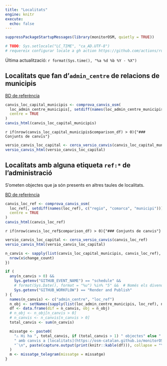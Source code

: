 ```yaml
---
title: "Localitats"
engine: knitr
execute:
  echo: false
---
```




```r
suppressPackageStartupMessages(library(monitorOSM, quietly = TRUE))

# TODO: Sys.setlocale("LC_TIME", "ca_AD.UTF-8")
# requereix configurar locale a gh action https://github.com/actions/runner-images/issues/762
```

Última actualització: `r format(Sys.time(), "%a %d %b %Y - %X")`

## Localitats que fan d'`admin_centre` de relacions de municipis

[BD de referència](https://github.com/OSM-Catalan/monitorOSM/blob/main/data-raw/loc_admin_centre_municipis.tsv)

```r
canvis_loc_capital_municipis <- comprova_canvis_osm(
  loc_admin_centre_municipis[, setdiff(names(loc_admin_centre_municipis), c("regio", "comarca", "municipi"))],
  centre = TRUE
)
canvis_html(canvis_loc_capital_municipis)
```

`r if(nrow(canvis_loc_capital_municipis$comparison_df) > 0){"### Conjunts de canvis"}`

```r
versio_canvis_loc_capital <- cerca_versio_canvis(canvis_loc_capital_municipis)
versio_canvis_html(versio_canvis_loc_capital)
```

## Localitats amb alguna etiqueta `ref:*` de l'administració

S'ometen objectes que ja són presents en altres taules de localitats.

[BD de referència](https://github.com/OSM-Catalan/monitorOSM/blob/main/data-raw/loc_ref.tsv)

```r
canvis_loc_ref <- comprova_canvis_osm(
  loc_ref[, setdiff(names(loc_ref), c("regio", "comarca", "municipi"))],
  centre = TRUE
)
canvis_html(canvis_loc_ref)
```

`r if(nrow(canvis_loc_ref$comparison_df) > 0){"### Conjunts de canvis"}`

```r
versio_canvis_loc_capital <- cerca_versio_canvis(canvis_loc_ref)
versio_canvis_html(versio_canvis_loc_capital)
```


```r
n_canvis <- sapply(list(canvis_loc_capital_municipis, canvis_loc_ref), function(x) {
  nrow(x$change_count)
})

if (
  any(n_canvis > 0) &&
    Sys.getenv("GITHUB_EVENT_NAME") == "schedule" &&
    # format(Sys.Date(), format = "%u") %in% "5" &&  # Només els divendres
    Sys.getenv("GITHUB_WORKFLOW") == "Render and Publish"
) {
  names(n_canvis) <- c("admin_centre", "loc_ref")
  n_obj <- setNames(sapply(list(loc_admin_centre_municipis, loc_ref), nrow), nm = names(n_canvis))
  df <- data.frame(dif = n_canvis, obj = n_obj)
  # n_obj <- n_obj[n_canvis > 0]
  # n_canvis <- n_canvis[n_canvis > 0]
  total_canvis <- sum(n_canvis)

  missatge <- paste0(
    "⚠️ Hi ha ", total_canvis, if (total_canvis > 1) " objectes" else " objecte",
    " amb canvis a [localitats](https://osm-catalan.github.io/monitorOSM/web/localitats.html).",
    "`\n", paste(capture.output(print(knitr::kable(df))), collapse = "\n"), "\n`"
  )
  m <- missatge_telegram(missatge = missatge)
}
```
